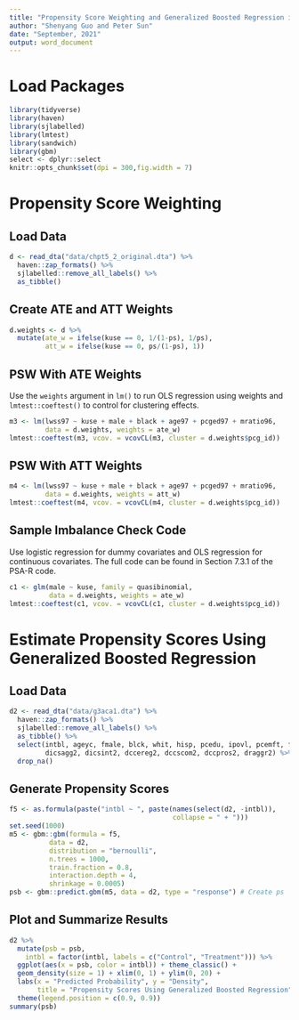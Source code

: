 ```yaml
---
title: "Propensity Score Weighting and Generalized Boosted Regression in R"
author: "Shenyang Guo and Peter Sun"
date: "September, 2021"
output: word_document
---
```


# Load Packages

```r
library(tidyverse)
library(haven)
library(sjlabelled)
library(lmtest)
library(sandwich)
library(gbm)
select <- dplyr::select
knitr::opts_chunk$set(dpi = 300,fig.width = 7)
```

# Propensity Score Weighting

## Load Data

```r
d <- read_dta("data/chpt5_2_original.dta") %>%
  haven::zap_formats() %>%
  sjlabelled::remove_all_labels() %>%
  as_tibble()
```

## Create ATE and ATT Weights

```r
d.weights <- d %>%
  mutate(ate_w = ifelse(kuse == 0, 1/(1-ps), 1/ps),
         att_w = ifelse(kuse == 0, ps/(1-ps), 1))
```

## PSW With ATE Weights

Use the `weights` argument in `lm()` to run OLS regression using weights and `lmtest::coeftest()` to control for clustering effects.

```r
m3 <- lm(lwss97 ~ kuse + male + black + age97 + pcged97 + mratio96, 
         data = d.weights, weights = ate_w) 
lmtest::coeftest(m3, vcov. = vcovCL(m3, cluster = d.weights$pcg_id))
```

## PSW With ATT Weights

```r
m4 <- lm(lwss97 ~ kuse + male + black + age97 + pcged97 + mratio96, 
         data = d.weights, weights = att_w)
lmtest::coeftest(m4, vcov. = vcovCL(m4, cluster = d.weights$pcg_id))
```

## Sample Imbalance Check Code

Use logistic regression for dummy covariates and OLS regression for continuous covariates. The full code can be found in Section 7.3.1 of the PSA-R code.

```r
c1 <- glm(male ~ kuse, family = quasibinomial, 
          data = d.weights, weights = ate_w)
lmtest::coeftest(c1, vcov. = vcovCL(c1, cluster = d.weights$pcg_id))
```

# Estimate Propensity Scores Using Generalized Boosted Regression

## Load Data

```r
d2 <- read_dta("data/g3aca1.dta") %>%
  haven::zap_formats() %>%
  sjlabelled::remove_all_labels() %>%
  as_tibble() %>%
  select(intbl, ageyc, fmale, blck, whit, hisp, pcedu, ipovl, pcemft, fthr,
         dicsagg2, dicsint2, dccereg2, dccscom2, dccpros2, draggr2) %>%
  drop_na()
```

## Generate Propensity Scores

```r
f5 <- as.formula(paste("intbl ~ ", paste(names(select(d2, -intbl)), 
                                         collapse = " + ")))
set.seed(1000)
m5 <- gbm::gbm(formula = f5,
          data = d2,
          distribution = "bernoulli",
          n.trees = 1000,
          train.fraction = 0.8,
          interaction.depth = 4,
          shrinkage = 0.0005)
psb <- gbm::predict.gbm(m5, data = d2, type = "response") # Create ps
```

## Plot and Summarize Results

```r
d2 %>%
  mutate(psb = psb,
    intbl = factor(intbl, labels = c("Control", "Treatment"))) %>%
  ggplot(aes(x = psb, color = intbl)) + theme_classic() +
  geom_density(size = 1) + xlim(0, 1) + ylim(0, 20) +
  labs(x = "Predicted Probability", y = "Density",
       title = "Propensity Scores Using Generalized Boosted Regression", color = "Treatment") +
  theme(legend.position = c(0.9, 0.9))
summary(psb)
```